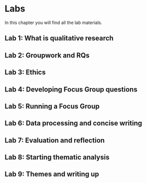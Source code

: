 # Labs

In this chapter you will find all the lab materials.

## Lab 1: What is qualitative research

## Lab 2: Groupwork and RQs

## Lab 3: Ethics

## Lab 4: Developing Focus Group questions

## Lab 5: Running a Focus Group

## Lab 6: Data processing and concise writing 

## Lab 7: Evaluation and reflection

## Lab 8: Starting thematic analysis

## Lab 9: Themes and writing up 